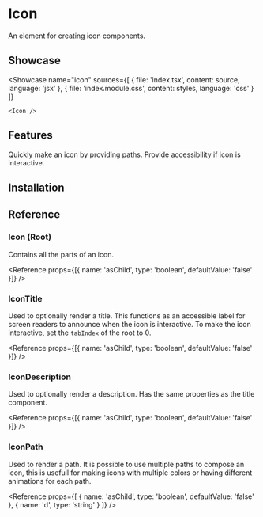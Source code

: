 
# Icon

An element for creating icon components.

## Showcase

<Showcase
	name="icon"
	sources={[
		{ file: 'index.tsx', content: source, language: 'jsx' },
		{ file: 'index.module.css', content: styles, language: 'css' }
	]}
>
	<Icon />
</Showcase>

## Features

<Features>
	<Feature>Quickly make an icon by providing paths.</Feature>
	<Feature>Provide accessibility if icon is interactive.</Feature>
</Features>

## Installation

<Installation name="avatar" />

## Reference

### Icon (Root)

Contains all the parts of an icon.

<Reference
	props={[{ name: 'asChild', type: 'boolean', defaultValue: 'false' }]}
/>

### IconTitle

Used to optionally render a title. This functions as an accessible label for screen readers to announce when the icon is interactive. To make the icon interactive, set the `tabIndex` of the root to 0.

<Reference
	props={[{ name: 'asChild', type: 'boolean', defaultValue: 'false' }]}
/>

### IconDescription

Used to optionally render a description. Has the same properties as the title component.

<Reference
	props={[{ name: 'asChild', type: 'boolean', defaultValue: 'false' }]}
/>

### IconPath

Used to render a path. It is possible to use multiple paths to compose an icon, this is usefull for making icons with multiple colors or having different animations for each path.

<Reference
	props={[
		{ name: 'asChild', type: 'boolean', defaultValue: 'false' },
		{ name: 'd', type: 'string' }
	]}
/>
